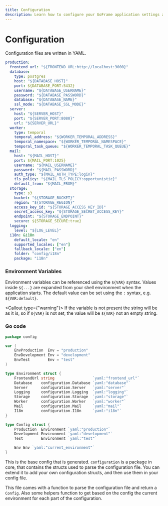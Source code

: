 ```yaml
---
title: Configuration
description: Learn how to configure your GoFrame application settings and environment
---
```



# Configuration

Configuration files are written in YAML.

```yaml filename="config/config.yml"
production:
  frontend_url: "${FRONTEND_URL:http://localhost:3000}"
  database:
    type: postgres
    host: "${DATABASE_HOST}"
    port: ${DATABASE_PORT:5432}
    username: "${DATABASE_USERNAME}"
    password: "${DATABASE_PASSWORD}"
    database: "${DATABASE_NAME}"
    ssl_mode: "${DATABASE_SSL_MODE}"
  server:
    host: "${SERVER_HOST}"
    port: "${SERVER_PORT:8080}"
    url: "${SERVER_URL}"
  worker:
    type: temporal
    temporal_address: "${WORKER_TEMPORAL_ADDRESS}"
    temporal_namespace: "${WORKER_TEMPORAL_NAMESPACE}"
    temporal_task_queue: "${WORKER_TEMPORAL_TASK_QUEUE}"
  mail:
    host: "${MAIL_HOST}"
    port: ${MAIL_PORT:1025}
    username: "${MAIL_USERNAME}"
    password: "${MAIL_PASSWORD}"
    auth_type: "${MAIL_AUTH_TYPE:login}"
    tls_policy: "${MAIL_TLS_POLICY:opportunistic}"
    default_from: "${MAIL_FROM}"
  storage:
    type: s3
    bucket: "${STORAGE_BUCKET}"
    region: "${STORAGE_REGION}"
    access_key_id: "${STORAGE_ACCESS_KEY_ID}"
    secret_access_key: "${STORAGE_SECRET_ACCESS_KEY}"
    endpoint: "${STORAGE_ENDPOINT}"
    secure: ${STORAGE_SECURE:true}
  logging:
    level: "${LOG_LEVEL}"
  i18n: &i18n
    default_locale: "en"
    supported_locales: ["en"]
    fallback_locale: ["en"]
    folder: "config/i18n"
    package: "i18n"

```

### Environment Variables

Environment variables can be referenced using the `${VAR}` syntax.
Values inside `${...}` are expanded from your shell environment when the application starts.
The default value can be set using the `:` syntax, e.g. `${VAR:default}`.

<Callout type={"warning"}>
	If the variable is not present the string will be as it is, so if `${VAR}` is not set, the value will be `${VAR}` not an empty string.
</Callout>

### Go code

```go filename="config/config.go"
package config

var (
	EnvProduction  Env = "production"
	EnvDevelopment Env = "development"
	EnvTest        Env = "test"
)

type Environment struct {
	FrontendUrl string                 `yaml:"frontend_url"`
	Database    configuration.Database `yaml:"database"`
	Server      configuration.Server   `yaml:"server"`
	Logging     configuration.Logging  `yaml:"logging"`
	Storage     configuration.Storage  `yaml:"storage"`
	Worker      configuration.Worker   `yaml:"worker"`
	Mail        configuration.Mail     `yaml:"mail"`
	I18n        configuration.I18n     `yaml:"i18n"`
}

type Config struct {
	Production  Environment `yaml:"production"`
	Development Environment `yaml:"development"`
	Test        Environment `yaml:"test"`

	Env Env `yaml:"current_environment"`
}
```

This is the base config that is generated. `configuration` is a package in core, that contains the structs used to parse the configuration file.
You can extend it to add your own configuration structs, and then use them in your config file.

This file cames with a function to parse the configuration file and return a `Config`.
Also some helpers function to get based on the config the current environment for each part of the configuration.
